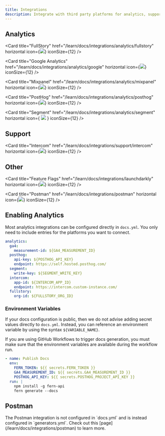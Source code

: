 ```yaml
---
title: Integrations
description: Integrate with third party platforms for analytics, support, and more.
---
```


## Analytics

<CardGroup cols={3}>

<Card
  title="FullStory"
  href="/learn/docs/integrations/analytics/fullstory"
  horizontal
  icon={<img src="https://cdn.brandfetch.io/idRtIBDum6/w/400/h/400/theme/dark/icon.jpeg" />}
  iconSize={12}
/>

<Card
  title="Google Analytics"
  href="/learn/docs/integrations/analytics/google"
  horizontal
  icon={<img src="https://cdn.brandfetch.io/idYpJMnlBx/w/192/h/192/theme/dark/logo.png" />}
  iconSize={12}
/>

<Card
  title="Mixpanel"
  href="/learn/docs/integrations/analytics/mixpanel"
  horizontal
  icon={<img src="https://cdn.brandfetch.io/idr_rhI2FS/theme/dark/idMJ8uODLv.svg" />}
  iconSize={12}
/>

<Card
  title="PostHog"
  href="/learn/docs/integrations/analytics/posthog"
  horizontal
  icon={<img src="https://cdn.brandfetch.io/id2veLU_gI/idG9S94wXO.svg" />}
  iconSize={12}
/>

<Card
  title="Segment"
  href="/learn/docs/integrations/analytics/segment"
  horizontal
  icon={
    <img src="https://cdn.brandfetch.io/idiousYjQz/theme/dark/symbol.svg?k=id64Mup7ac&t=1717151164256?t=1717151164256" />
  }
  iconSize={12}
/>

</CardGroup>

## Support

<CardGroup cols={3}>

<Card
  title="Intercom"
  href="/learn/docs/integrations/support/intercom"
  horizontal
  icon={<img src="https://cdn.brandfetch.io/idYJNDWF1m/theme/dark/symbol.svg" />}
  iconSize={12}
/>

</CardGroup>

## Other

<CardGroup cols={3}>

<Card
  title="Feature Flags"
  href="/learn/docs/integrations/launchdarkly"
  horizontal
  icon={<img src="https://cdn.brandfetch.io/idGnY8X6g7/w/400/h/400/theme/dark/icon.jpeg" />}
  iconSize={12}
/>

<Card
  title="Postman"
  href="/learn/docs/integrations/postman"
  horizontal
  icon={<img src="https://seeklogo.com/images/P/postman-logo-0087CA0D15-seeklogo.com.png" />}
  iconSize={12}
/>

</CardGroup>

## Enabling Analytics

Most analytics integrations can be configured directly in `docs.yml`. You only need to include entries for the platforms you want to connect.

```yaml docs.yml
analytics:
  ga4:
    measurement-id: ${GA4_MEASUREMENT_ID}
  posthog:
    api-key: ${POSTHOG_API_KEY}
    endpoint: https://self.hosted.posthog.com/
  segment:
    write-key: ${SEGMENT_WRITE_KEY}
  intercom:
    app-id: ${INTERCOM_APP_ID}
    endpoint: https://intercom.custom-instance.com/
  fullstory:
    org-id: ${FULLSTORY_ORG_ID}
```

### Environment Variables

If your docs configuration is public, then we do not advise adding secret values directly to `docs.yml`.
Instead, you can reference an environment variable by using the syntax `${VARIABLE_NAME}`.

<Note>
If you are using GitHub Workflows to trigger docs generation, you must make sure that the environment variables are available during the workflow run.

```yaml {4,5}
- name: Publish Docs
  env:
    FERN_TOKEN: ${{ secrets.FERN_TOKEN }}
    GA4_MEASUREMENT_ID: ${{ secrets.GA4_MEASUREMENT_ID }}
    POSTHOG_API_KEY: ${{ secrets.POSTHOG_PROJECT_API_KEY }}
  run: |
    npm install -g fern-api
    fern generate --docs
```

</Note>

## Postman

<Info>
  The Postman integration is not configured in `docs.yml` and is instead configured in `generators.yml`. Check out this [page](/learn/docs/integrations/postman) to
  learn more.
</Info>
